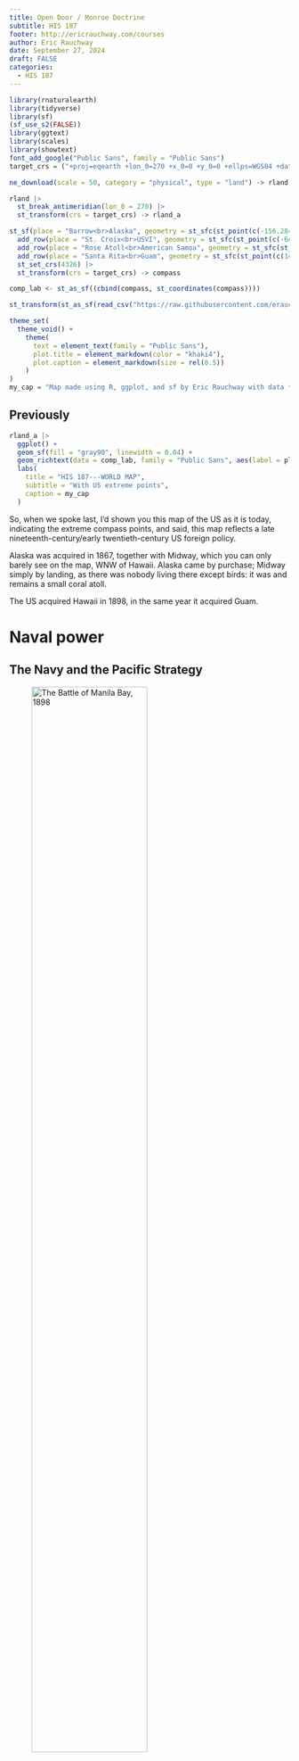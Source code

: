 ```yaml
---
title: Open Door / Monroe Doctrine
subtitle: HIS 187
footer: http://ericrauchway.com/courses
author: Eric Rauchway
date: September 27, 2024
draft: FALSE
categories:
  - HIS 187
---
```

```r
library(rnaturalearth)
library(tidyverse)
library(sf)
(sf_use_s2(FALSE))
library(ggtext)
library(scales)
library(showtext)
font_add_google("Public Sans", family = "Public Sans")
target_crs = ("+proj=eqearth +lon_0=270 +x_0=0 +y_0=0 +ellps=WGS84 +datum=WGS84 +units=m +no_defs")

ne_download(scale = 50, category = "physical", type = "land") -> rland

rland |>
  st_break_antimeridian(lon_0 = 270) |>
  st_transform(crs = target_crs) -> rland_a

st_sf(place = "Barrow<br>Alaska", geometry = st_sfc(st_point(c(-156.2845, 71.2320)))) |>
  add_row(place = "St. Croix<br>USVI", geometry = st_sfc(st_point(c(-64.3354, 17.4519)))) |>
  add_row(place = "Rose Atoll<br>American Samoa", geometry = st_sfc(st_point(c(-168.0910, -14.3411)))) |>
  add_row(place = "Santa Rita<br>Guam", geometry = st_sfc(st_point(c(144.37055, 13.2651)))) |>
  st_set_crs(4326) |>
  st_transform(crs = target_crs) -> compass

comp_lab <- st_as_sf((cbind(compass, st_coordinates(compass))))

st_transform(st_as_sf(read_csv("https://raw.githubusercontent.com/erauchway/mapbits/refs/heads/main/us_places.csv"), coords = c("lon", "lat"), crs = 4326), crs = target_crs) -> us_places

theme_set(
  theme_void() +
    theme(
      text = element_text(family = "Public Sans"),
      plot.title = element_markdown(color = "khaki4"),
      plot.caption = element_markdown(size = rel(0.5))
    )
)
my_cap = "Map made using R, ggplot, and sf by Eric Rauchway with data from Natural Earth"
```

## Previously

:::{.v-center-container}

```r
rland_a |>
  ggplot() +
  geom_sf(fill = "gray90", linewidth = 0.04) +
  geom_richtext(data = comp_lab, family = "Public Sans", aes(label = place, x = X, y = Y), size = 3, fill = NA, color = NA, text.color = "black") +
  labs(
    title = "HIS 187---WORLD MAP",
    subtitle = "With US extreme points",
    caption = my_cap
  ) 
```

:::

:::{.content-visible when-format="revealjs"}

:::{.notes}
So, when we spoke last, I'd shown you this map of the US as it is today, indicating the extreme compass points, and said, this map reflects a late nineteenth-century/early twentieth-century US foreign policy.

Alaska was acquired in 1867, together with Midway, which you can only barely see on the map, WNW of Hawaii. Alaska came by purchase; Midway simply by landing, as there was nobody living there except birds: it was and remains a small coral atoll. 

The US acquired Hawaii in 1898, in the same year it acquired Guam. 
:::
:::

# Naval power

## The Navy and the Pacific Strategy

:::{.content-visible when-format="revealjs"}

::::{.v-center-container}
![The Battle of Manila Bay, 1898](../media/manila_bay.png){width="70%"}
::::

:::

:::{.content-visible when-format="revealjs"}

:::{.notes}
That was the year, 1898, of the Spanish-American War, which culminated at the battle of Manila Bay, shown here. This was a souvenir lithograph of the battle, showing US battleships in action.

So first, what's a battleship. How many battleships does the US Navy have on active service today? 

In 1886, Congress first authorized the construction of US warships to be called "battleships," mechanized shups with big guns. These would be the *Maine* and the *Texas,* thus establishing the convention that US battleships would be named for states. They weren't all that big nor did they have long range. But in 1890, Congress agreed to fund three more: *Indiana, Massachusetts,* and *Oregon.* All five were floated by 1896, and Congress authorized the sixth, *Iowa,* in 1897. So in 1898, the US Navy had six, brand-new battleships, which formed the basis of the c20 US Navy.

What is a battleship for? Projecting power, as we euphemistically say. You drive it up alongside something you want to threaten, and it's very threatening, and people are more likely to do what you want them to do than they otherwise would be. Or, if necessary, you actually fire the guns---either at a target on land, like a fortified position, an enemy army; or at another navy's battleship.

The *Maine,* one of these brand-new battleships, was sunk while on duty in Havana harbor in 1898. Havana is in Cuba; Cuba was then a Spanish possession; US officials blamed Spain for the sinking of the *Maine.* And so the US went to war with Spain.

During this war, Assistant Secretary of the Navy Theodore Roosevelt ordered the Pacific Squadron---a group of much smaller, but equally modern, ships led by the cruiser *Olympia,* to Manila Bay in the Philippines. The Philippine Islands were also then a Spanish possession. The US Pacific squadron met the nominally superior, but much less modern, Spanish fleet in Manila Bay, and defeated it.

https://www.loc.gov/item/98504764/
:::
:::

## Pacific Strategy


::::{.v-center-container}

```r
rland_a |>
  ggplot() +
  theme(
    panel.background = element_rect(fill = "aliceblue", color = NA)
  ) +
  geom_sf(fill = "antiquewhite1", color = "burlywood3") +
  geom_sf(data = st_buffer(rland_a, -6000), linewidth = 0.6, fill = NA, color = alpha("burlywood3", 0.4)) +
  geom_sf(data = st_buffer(rland_a, 6000), linewidth = 0.4, fill = NA, color = alpha(c("lightblue"), 0.7)) +
  geom_sf_text(data = us_places, aes(label = name), color = "chocolate4", size = 3) +
  labs(
    title = "HIS 187---SELECTED US TERRITORIES, 1900",
    caption = my_cap
  ) -> p
p
```


::::


:::{.content-visible when-format="revealjs"}

:::{.notes}
So the victory over Spain allowed the US to claim Spanish territory---Puerto Rico, Cuba, Guam, the Philippines. In the same year, the US also annexed Hawaii. Midway and Alaska, the US had acquired in 1867.

These all become "territories" of the US. The US has had territories previously and in fact at the turn of the c20 still had territories---Arizona, Oklahoma, and New Mexico were not yet states. But these territories were treated, and viewed, differently. There wasn't any immediate notion they would be integrated into the union as states. Midway wasn't inhabited, but the rest of them were---and by, mainly, nonwhite people. 

So what was the reason for their acquisition? Let's look first at the Pacific territories; what does it look like? Then consider Alaska and the Great Circle route. 

So first of all, you can see why the Navy is important.

And finally, Cuba and Puerto Rico. 
:::

:::


## Pacific / Caribbean Strategy


::::{.v-center-container}
![Alfred Thayer Mahan, *The Interest of America in Sea Power* (1897).](../media/mahanmap.png){width="60%"}
::::


:::{.content-visible when-format="revealjs"}

:::{.notes}
What you see here is an indication of why US officials might have an interest in Cuban and Puerto Rico. This is a map from a book, as it says on the slide, about the interest of the US in sea power, written by a US Navy admiral, Alfred Thayer Mahan. 

Mahan was a lecturer at the US Naval War College from the time of its creation in 1884. The purpose of the war college was to provide a useful education to staff officers of the United States Navy and to engage in war gaming and war planning. A couple years after joining the college, Mahan became its president. In that role he met Theodore Roosevelt, who was visiting as a guest lecturer---among his many other activities, Roosevelt was a historian. And what Roosevelt and Mahan agreed upon---and what Mahan was himself a scholar of---was the importance of a navy to a modern nation.

Mahan's book on this subject, of 1893, was titled *The Influence of Sea Power on History,* and it held essentially that ability to access the seas of the globe affected a nation's ability to achieve material prosperity and control its destiny. Like many people who read books, Theodore Roosevelt liked this book because it said what he already believed. Mahan and Roosevelt joined a group of Americans who were promoting investment in naval power---it was their ideas that led to the funding of battleships and other modern naval vessels, to which I've already referred.

So that's why people like them are thinking about using the Spanish-American War, and the instability in Hawaii created by US planters, to take islands in the Pacific. This is the age of coal-fired, steam-powered ships. (That's probably what blew up the *Maine.*) They need to pick up coal as they go; navies need islands to dump coal on. In the Pacific, there are not lots of islands, so each one is potentially valuable and worth taking. 

And what this map shows you is that if you're the United States, and you want to control trade across the Pacific, you're also going to need control of the Caribbean, or at least part of it. This map has been up on the slide long enough, I think, for you to get a sense of what's going on there; what do you see? [You should see that there are shipping routes, laid out, from various points---Europe to the Isthmus of Panama, the Mississippi to the Isthmus of Panama; New York to the Isthmus of Panama.]

Now, if you look at this map, you can see also the strategic importance of Cuba and Puerto Rico. The route from the Mississippi to Panama goes around the west side of Cuba; the route from New York to Panama goes around the east side of Cuba (indeed, shipping from the Mississippi River to New York must run along the north coast of Cuba). The route from Europe to Panama runs just east of Puerto Rico.

It is worth pointing out two things in terms of timing. First, as I've noted, this map is from 1897---the year before the Spanish-American War. Second, as I've noted, this map is from 1897---when there is not only no canal through the Panamanian isthmus, there is no republic of Panama there, either.

The strategy precedes the action.
:::

:::

## Scope of the strategy



::::{.v-center-container}
```r
p
```

::::


:::{.content-visible when-format="revealjs"}

:::{.notes}
And we should remember that the strategy, or at least the idea of the strategy, precedes the 1890s; remember, that's the reasoning for Alaska and Hawaii as well. There's an abiding vision that's shared among a group of people who have an idea about how to use US might to acquire more power and more prosperity for the United States. It  is in abeyance for much of the period between 1867 and 1897, and then suddenly it erupts again. We're going to leave aside the question of *why* it does that; let's consider, how does it do that?
:::

:::



## Practically sovereign



::: {.callout-tip appearance=minimal .v-center-container}

To-day the United States is practically sovereign on this continent, and its fiat is law upon the subjects to which it confines its interposition.

:::{.flushright}
Richard Olney, US Secretary of State, 1895
:::


:::

:::{.content-visible when-format="revealjs"}
::: {.notes}

This is from a message to Lord Salisbury, then the British foreign minister. “Why? It is not because of the pure friendship or good will felt for it. It is not simply by reason of its high character as a civilized state, nor because wisdom and justice and equity are the invariable characteristics of the dealings of the United States. It is because, in addition to all other grounds, its infinite resources combined with its isolated position render it master of the situation and practically invulnerable as against any or all other powers.” Issuing this message on behalf of the administration of President Grover Cleveland, Olney was interpreting, as he remarked, the farewell address of President James Monroe of 1823, saying that Europe being largely monarchical, and the Americas newly republican, Monroe had “courageously declared not merely that Europe ought not to interfere in American affairs, but that any European power doing so would be regarded as antagonizing the interest and inviting the opposition of the United States.” This idea was known as the Monroe Doctrine. Olney’s interpretation of Monroe’s message didn’t have very much to do with Monroe’s message, but a lot to do with where the United States stood in the world of 1895.

:::

:::

## The US at the time of the o.g. Monroe Doctrine

![US territory at about 1823](../media/us_terr_1823.jpg){width=65% fig-align="center"}

:::{.content-visible when-format="revealjs"}
::: {.notes}

At the time of issuing the Monroe Doctrine, the United States had only about 9.6m people living in it—less than half the population of the UK—and was in the process of negotiating its own boundaries. It had only won its full independence from Britain with the War of 1812, and had incurred a substantial debt to a British bank—Baring Brothers—in order to finance its expansion into the Mississippi River Valley; half its national debt was held overseas and the largest part of that in Britain. It was surrounded by Britain in the north and by Spain in the south. 

Moreover, in 1823, Russia lay claim to the Pacific Northwest (you’re aware, I imagine, of both Sebastopol and the Russian River, as well as Fort Ross, among other Russian names in northern California). France intervened in Spain to put down a republican revolution.

George Canning, the British foreign minister as then was, did not want the monarchical powers of the continent, mainly France and Russia, to establish a firm foothold in the Americas and take over the American markets. He approached the US minister in Britain, Richard Rush, and said, how about you join with us in a declaration that the French and their friends should not meddle in North America.

So at this point, this is a _British_ foreign policy. The British don’t want their imperial rivals getting out of hand and depriving them of useful markets in the Americas. At the same time, they want some color of legitimacy on what they’re doing, so they invited the US to join them. That way they can say that the policy is something the locals want, and not something imposed on them by the faraway and mighty British with their massive and fearsome navy. 

Monroe’s cabinet debate over this. Some think it’s a swell idea. But the Secretary of State, JQA, says no. If we do something with Britain, it’ll be like Britain doing it alone. 
:::
:::

## Candid and dignified

::: {.callout-tip appearance=minimal .v-center-container}

It would be more candid, as well as more dignified, to avow our principles explicitly . . . than to come in as a cock-boat in the wake of the British man-of-war.

:::{.flushright}
John Quincy Adams, US Secretary of state, 1823
:::

:::

:::{.content-visible when-format="revealjs"}
::: {.notes}

And just to give you a sense of what that imagery means . . .

:::
:::

## A man-of-war . . .  

:::{.content-visible when-format="revealjs"}
![. . . with a cock-boat](../media/cock-boat.png){width=65% fig-align="center"}
:::

:::{.content-visible when-format="revealjs"}
::: {.notes}

here is a painting from about that time of a British man of war, with a cock-boat—the small ship’s boat, generally understood to be the smallest and slightest of floating craft as the OED says—next to it. CLICK

What JQA is acknowledging here is that Britain is by far the more powerful nation. But since the British have shown the Americans their cards, and said in effect this is something we want, the Americans can take advantage of it and say it on their own—knowing the British will back their play. This is for JQA as much as anything else a political move, knowing that the small American nation, beleaguered and experiencing growing pains, could do with a bit of nationalism.

It's wrapped up in the notion that the US and the Latin American states are all "republics," they're "free and independent," and they're not to be "subjects for colonization." But it's fundamentally a way of justifying the American project which, in its youth, needs a good deal of justifying.

https://fineartamerica.com/featured/british-man-o-war-off-the-coast-george-webster.html

:::
:::

## Practically sovereign



::: {.callout-tip appearance=minimal .v-center-container}

To-day the United States is practically sovereign on this continent, and its fiat is law upon the subjects to which it confines its interposition.

:::{.flushright}
Richard Olney, US Secretary of State, 1895
:::

:::

:::{.content-visible when-format="revealjs"}
::: {.notes}

So to come back to Olney, now, we can see that the policy of noncolonization and nonintervention, which had begun as a rhetorical counter to American weakness, had become a way to assert American strength.

It was still about domestic politics; the Democrats under Cleveland were weak (nonconsecutive, etc.) and getting weaker owing to challenges from within (Bryan). So they were showing their foreign strength as a way of asserting their general strength. 

They were also legitimately concerned that a British fracas with Venezuela might bring in other powers and other claims, including Germany, and create a genuine problem in the vicinity of the United States. 

Now, as a matter of fact, it didn’t quite work out. The British denied the validity of the Monroe Doctrine. “The Americans are not people to run away from,” Joseph Chamberlain said. So the Cleveland administration had to issue a further message, in December. The British accepted arbitration for the border, and incidentally, the US version of the MD, mainly because they had other things to worry about (Asia, Africa). 
:::

:::

## Scope of the strategy, 1900



::::{.v-center-container}
```r
p
```

::::


:::{.content-visible when-format="revealjs"}

:::{.notes}
So when we look at this expansion of US territory at the end of the c19, we should see first of all a British policy: a British policy of letting the United States assert its influence in the Americas, and indeed in the Pacific, because it's less trouble to the British, whose interests lie to the East of their home islands, than anything else.

But of course there are ambitious Americans who seek to take advantage of this British policy to build up American power; power in terms of the navy, power in terms of territory---and ultimately, power to alter the sea routes. 

The Sp-Am War gave impetus to the push for a Panama canal; the *Oregon,* stationed in SF, took two months to get to action in the Caribbean---too long. Panama was then part of Colombia. Rather than pay Colombia for the right to build there, the US administration worked with Panamanian revolutionaries to support their bid for independence, sending a US warship to support them as they took over the Isthmus. Two weeks after this revolution, the US worked out a deal for the canal with the new government. 
:::

:::


## Corollaries

:::{.callout-tip appearance=minimal .v-center-container}
. . . in the Western Hemisphere the . . . Monroe Doctrine may force the United States, however reluctantly, in flagrant cases of such wrongdoing or impotence, to the exercise of an international police power.

:::{.flushright}
Theodore Roosevelt, US President, 1904
:::

The inevitable effect of our building the [Panama] Canal must be to require us to police the surrounding premises.

:::{.flushright}
Elihu Root, US Secretary of State, 1905
:::

:::

:::{.content-visible when-format="revealjs"}
:::{.notes}
Back in 1823, the US had sought to preserve republican governments in the Americas from counterrevolution. By 1904, the situation is essentially reversed, and the US is in the role of keeping “this hemisphere in check,” as one Naval officer said; these outbreaks in the c20 were “so-called revolutions,” not the real thing (IE, 28). This was essentially a unilateral US policy, where the interests of order were set and debated in Washington DC.
:::
:::

